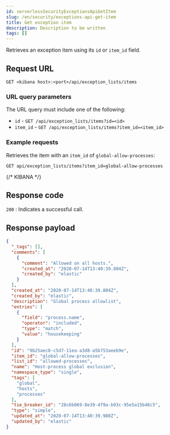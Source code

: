 ```yaml
---
id: serverlessSecurityExceptionsApiGetItem
slug: /en/security/exceptions-api-get-item
title: Get exception item
description: Description to be written
tags: []
---
```


<div id="exceptions-api-get-item"></div>

Retrieves an exception item using its `id` or `item_id` field.

## Request URL

`GET <kibana host>:<port>/api/exception_lists/items`

### URL query parameters

The URL query must include one of the following:

* `id` - `GET /api/exception_lists/items?id=<id>`
* `item_id` - `GET /api/exception_lists/items?item_id=<item_id>`

### Example requests

Retrieves the item with an `item_id` of `global-allow-processes`:

```console
GET api/exception_lists/items?item_id=global-allow-processes
```
{/* KIBANA */}

## Response code

`200` 
    : Indicates a successful call.

## Response payload

```json
{
  "_tags": [],
  "comments": [
    {
      "comment": "Allowed on all hosts.",
      "created_at": "2020-07-14T13:40:39.804Z",
      "created_by": "elastic"
    }
  ],
  "created_at": "2020-07-14T13:40:39.804Z",
  "created_by": "elastic",
  "description": "Global process allowlist",
  "entries": [
    {
      "field": "process.name",
      "operator": "included",
      "type": "match",
      "value": "housekeeping"
    }
  ],
  "id": "9b25aec0-c5d7-11ea-a3d8-a5b753aeeb9e",
  "item_id": "global-allow-processes",
  "list_id": "allowed-processes",
  "name": "Host-process global exclusion",
  "namespace_type": "single",
  "tags": [
    "global",
    "hosts",
    "processes"
  ],
  "tie_breaker_id": "28c6b069-8e39-4f9a-b93c-95e5a15b46c5",
  "type": "simple",
  "updated_at": "2020-07-14T13:40:39.980Z",
  "updated_by": "elastic"
}
```
